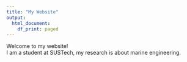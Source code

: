 ---
title: "My Website"
output:
  html_document:
    df_print: paged
---

Welcome to my website!  
I am a student at SUSTech, my research is about marine engineering.